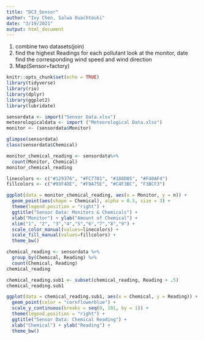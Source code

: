 ```yaml
---
title: "DC3_Sensor"
author: "Ivy Chen, Salwa Ouachtouki"
date: "3/19/2021"
output: html_document
---
```


1. combine two datasets(join)
2. find the highest Readings for each pollutant
look at the monitor, date find the corresponding wind speed and wind direction
3. Map(Sensor+factory)


```r
knitr::opts_chunk$set(echo = TRUE)
library(tidyverse)
library(rio)
library(dplyr)
library(ggplot2)
library(lubridate)

sensordata <- import("Sensor Data.xlsx")
meteorologicaldata <- import ("Meteorological Data.xlsx")
monitor <- (sensordata$Monitor)

glimpse(sensordata)
class(sensordata$Chemical) 
```
```r
monitor_chemical_reading <- sensordata%>%
  count(Monitor, Chemical)
monitor_chemical_reading

linecolors <- c("#129376", "#FC7701", "#188D05", "#F40AF4")
fillcolors <- c("#93F4DE", "#F9A75E", "#C4F3BC", "F3BCF3")

ggplot(data = monitor_chemical_reading, aes(x = Monitor, y = n)) +
  geom_point(aes(shape = Chemical), alpha = 0.5, size = 3) + 
  theme(legend.position = "right") +
  ggtitle("Sensor Data: Monitors & Chemicals") +
  xlab("Monitor") + ylab("Amount of Chemical") +
  xlim("1", "2", "3","4","5","6","7","8","9") +
  scale_color_manual(values=linecolors) +
  scale_fill_manual(values=fillcolors) +
  theme_bw()

```

```r
chemical_reading <- sensordata %>% 
  group_by(Chemical, Reading) %>% 
  count(Chemical, Reading)
chemical_reading 

chemical_reading.sub1 <- subset(chemical_reading, Reading > .5)
chemical_reading.sub1

ggplot(data = chemical_reading.sub1, aes(x = Chemical, y = Reading)) +
  geom_point(color = "cornflowerblue") +
  scale_y_continuous(breaks = seq(0, 101, by = 1)) +
  theme(legend.position = "right") +
  ggtitle("Sensor Data: Chemical Reading") +
  xlab("Chemical") + ylab("Reading") +
  theme_bw()
```